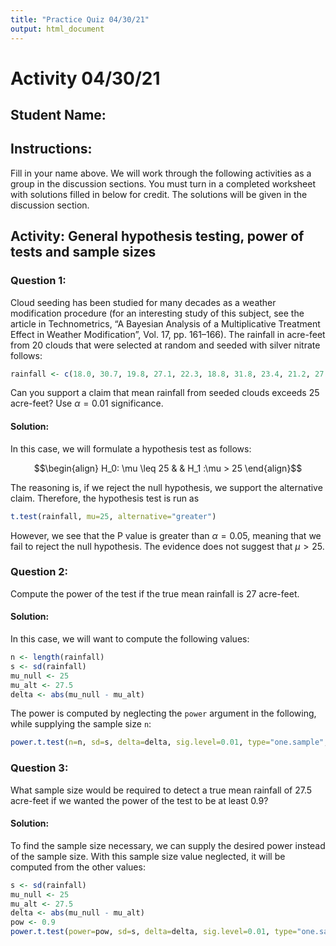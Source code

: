 ```yaml
---
title: "Practice Quiz 04/30/21"
output: html_document
---
```


# Activity 04/30/21

## Student Name:

## Instructions:
Fill in your name above.  We will work through the following activities as a group in the discussion sections.  You must turn in a completed worksheet with solutions filled in below for credit.  The solutions will be given in the discussion section.


## Activity: General hypothesis testing, power of tests and sample sizes

### Question 1:

Cloud seeding has been studied for many decades as a weather modification procedure (for an interesting study of this subject, see the article in Technometrics, "A Bayesian Analysis of a Multiplicative Treatment Effect in Weather Modification", Vol. 17, pp. 161–166). The rainfall in acre-feet from 20 clouds that were selected at random and seeded with silver nitrate follows:

```r
rainfall <- c(18.0, 30.7, 19.8, 27.1, 22.3, 18.8, 31.8, 23.4, 21.2, 27.9, 31.9, 27.1, 25.0, 24.7, 26.9, 21.8, 29.2, 34.8, 26.7, 31.6)
```

Can you support a claim that mean rainfall from seeded clouds exceeds 25 acre-feet? Use $\alpha = 0.01$ significance.

#### Solution:

In this case, we will formulate a hypothesis test as follows:

$$\begin{align}
H_0: \mu \leq 25 & & H_1 :\mu > 25
\end{align}$$

The reasoning is, if we reject the null hypothesis, we support the alternative claim.  Therefore, the hypothesis test is run as

```r
t.test(rainfall, mu=25, alternative="greater")
```

However, we see that the P value is greater than $\alpha=0.05$, meaning that we fail to reject the null hypothesis.  The evidence does not suggest that $\mu > 25$.

### Question 2:

Compute the power of the test if the true mean rainfall is 27 acre-feet.


#### Solution:

In this case, we will want to compute the following values:

```r
n <- length(rainfall)
s <- sd(rainfall)
mu_null <- 25
mu_alt <- 27.5
delta <- abs(mu_null - mu_alt)
```

The power is computed by neglecting the `power` argument in the following, while supplying the sample size `n`:
```r
power.t.test(n=n, sd=s, delta=delta, sig.level=0.01, type="one.sample", alternative="one.sided")
```


### Question 3:

What sample size would be required to detect a true mean rainfall of 27.5 acre-feet if we wanted the power of the test to be at least 0.9?

#### Solution:

To find the sample size necessary, we can supply the desired power instead of the sample size.  With this sample size value neglected, it will be computed from the other values:

```r
s <- sd(rainfall)
mu_null <- 25
mu_alt <- 27.5
delta <- abs(mu_null - mu_alt)
pow <- 0.9
power.t.test(power=pow, sd=s, delta=delta, sig.level=0.01, type="one.sample", alternative="one.sided")
```